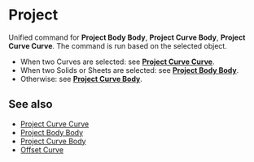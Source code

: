 
# Project

<Reference shortcut="I" command="Project" button="Right of the command bar" />

Unified command for **Project Body Body**, **Project Curve Body**, **Project Curve Curve**. The command is run based on the selected object.
   - When two Curves are selected: see [**Project Curve Curve**](./project-curve-curve).
   - When two Solids or Sheets are selected: see [**Project Body Body**](./project-body-body).
   - Otherwise: see [**Project Curve Body**](./project-curve-body).

## See also
- [Project Curve Curve](./project-curve-curve)
- [Project Body Body](./project-body-body)
- [Project Curve Body](./project-curve-body)
- [Offset Curve](./offset-curve)